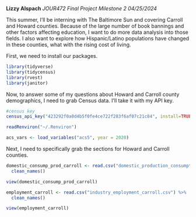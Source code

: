 **Lizzy Alspach**
*JOUR472 Final Project Milestone 2*
*04/25/2024*

This summer, I’ll be interning with The Baltimore Sun and covering Carroll and Howard counties. Because of the large number of book bannings and other factors affecting education, I want to do more data analysis into those fields. I also want to explore how Hispanic/Latino populations have changed in these counties, what with the rising cost of living. 

First, we need to install our packages.
```r
library(tidyverse)
library(tidycensus)
library(rvest)
library(janitor)
```


Now, to answer some of my questions about Howard and Carroll county demographics, I need to grab Census data. I'll take it with my API key. 
```r
#census key
census_api_key("423292f0a0d4b5f0fe4ce722f283f6af07c21c84", install=TRUE, overwrite=TRUE)

readRenviron("~/.Renviron")
```

```r
acs_vars <- load_variables("acs5", year = 2020)
```


Next, I need to specifically grab the sections for Howard and Carroll counties.
```r
domestic_consump_prod_carroll <- read.csv("domestic_production_consumption_carroll.csv") %>% 
  clean_names()

view(domestic_consump_prod_carroll)

employment_carroll <- read.csv("industry_employment_carroll.csv") %>% 
  clean_names()

view(employment_carroll)
```

